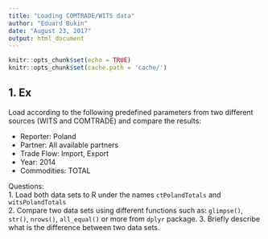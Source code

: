 ```yaml
---
title: "Loading COMTRADE/WITS data"
author: "Eduard Bukin"
date: "August 23, 2017"
output: html_document
---
```


```r
knitr::opts_chunk$set(echo = TRUE)
knitr::opts_chunk$set(cache.path = 'cache/')
```

## 1. Ex

Load according to the following predefined parameters from two different sources (WITS and COMTRADE) and compare the results:

* Reporter: Poland
* Partner: All available partners
* Trade Flow: Import, Export
* Year: 2014
* Commodities: TOTAL  

Questions:  
1. Load both data sets to R under the names `ctPolandTotals` and `witsPolandTotals`  
2. Compare two data sets using different functions such as: `glimpse()`, `str()`, `nrows()`, `all_equal()` or more from `dplyr` package.
3. Briefly describe what is the difference between two data sets.
